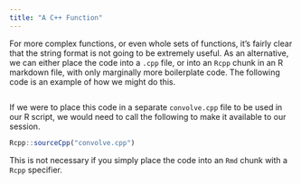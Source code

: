 ```yaml
---
title: "A C++ Function"
---
```

For more complex functions, or even whole sets of functions, it's fairly clear that the string format is not going to be extremely useful. As an alternative, we can either place the code into a `.cpp` file, or into an `Rcpp` chunk in an R markdown file, with only marginally more boilerplate code. The following code is an example of how we might do this. 
```Rcpp
```

If we were to place this code in a separate `convolve.cpp` file to be used in our R script, we would need to call the following to make it available to our session.

```r
Rcpp::sourceCpp("convolve.cpp")
```

This is not necessary if you simply place the code into an `Rmd` chunk with a `Rcpp` specifier.
